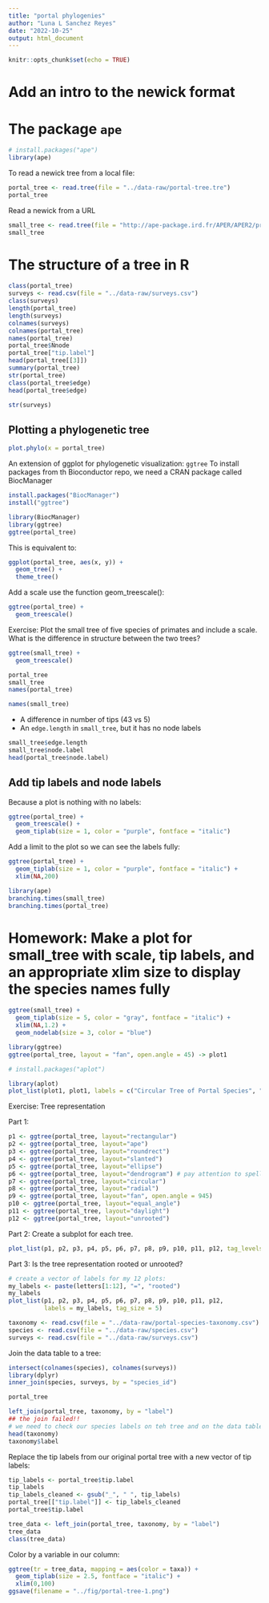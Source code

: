 ```yaml
---
title: "portal phylogenies"
author: "Luna L Sanchez Reyes"
date: "2022-10-25"
output: html_document
---
```


```r
knitr::opts_chunk$set(echo = TRUE)
```

# Add an intro to the newick format

# The package `ape`

```r
# install.packages("ape")
library(ape)
```

To read a newick tree from a local file:

```r
portal_tree <- read.tree(file = "../data-raw/portal-tree.tre")
portal_tree
```

Read a newick from a URL

```r
small_tree <- read.tree(file = "http://ape-package.ird.fr/APER/APER2/primfive.tre")
small_tree
```

# The structure of a tree in R

```r
class(portal_tree)
surveys <- read.csv(file = "../data-raw/surveys.csv")
class(surveys)
length(portal_tree)
length(surveys)
colnames(surveys)
colnames(portal_tree)
names(portal_tree)
portal_tree$Nnode
portal_tree["tip.label"]
head(portal_tree[[3]])
summary(portal_tree)
str(portal_tree)
class(portal_tree$edge)
head(portal_tree$edge)
```

```r
str(surveys)
```

## Plotting a phylogenetic tree

```r
plot.phylo(x = portal_tree)
```

An extension of ggplot for phylogenetic visualization: `ggtree`
To install packages from th Bioconductor repo, we need a CRAN package called BiocManager

```r
install.packages("BiocManager")
install("ggtree")
```

```r
library(BiocManager)
library(ggtree)
ggtree(portal_tree)
```

This is equivalent to:

```r
ggplot(portal_tree, aes(x, y)) +
  geom_tree() +
  theme_tree()
```

Add a scale use the function geom_treescale():

```r
ggtree(portal_tree) +
  geom_treescale()
```
Exercise: Plot the small tree of five species of primates and include a scale. What is the difference in structure between the two trees?
```r
ggtree(small_tree) +
  geom_treescale()
```
```r
portal_tree
small_tree
names(portal_tree)
```
```r
names(small_tree)
```
- A difference in number of tips (43 vs 5)
- An `edge.length` in `small_tree`, but it has no node labels

```r
small_tree$edge.length
small_tree$node.label
head(portal_tree$node.label)
```

## Add tip labels and node labels

Because a plot is nothing with no labels:

```r
ggtree(portal_tree) +
  geom_treescale() +
  geom_tiplab(size = 1, color = "purple", fontface = "italic")
```


Add a limit to the plot so we can see the labels fully:

```r
ggtree(portal_tree) +
  geom_tiplab(size = 1, color = "purple", fontface = "italic") +
  xlim(NA,200)
```

```r
library(ape)
branching.times(small_tree)
branching.times(portal_tree)

```

# Homework: Make a plot for small_tree with scale, tip labels, and an appropriate xlim size to display the species names fully

```r
ggtree(small_tree) +
  geom_tiplab(size = 5, color = "gray", fontface = "italic") +
  xlim(NA,1.2) +
  geom_nodelab(size = 3, color = "blue")
```

```r
library(ggtree)
ggtree(portal_tree, layout = "fan", open.angle = 45) -> plot1
```
```r
# install.packages("aplot")

library(aplot)
plot_list(plot1, plot1, labels = c("Circular Tree of Portal Species", "The same"), tag_size = 7)
```
Exercise: Tree representation

Part 1:
```r
p1 <- ggtree(portal_tree, layout="rectangular")
p2 <- ggtree(portal_tree, layout="ape")
p3 <- ggtree(portal_tree, layout="roundrect")
p4 <- ggtree(portal_tree, layout="slanted")
p5 <- ggtree(portal_tree, layout="ellipse")
p6 <- ggtree(portal_tree, layout="dendrogram") # pay attention to spelling on the option!
p7 <- ggtree(portal_tree, layout="circular")
p8 <- ggtree(portal_tree, layout="radial")
p9 <- ggtree(portal_tree, layout="fan", open.angle = 945)
p10 <- ggtree(portal_tree, layout="equal_angle")
p11 <- ggtree(portal_tree, layout="daylight")
p12 <- ggtree(portal_tree, layout="unrooted")
```

Part 2:
Create a subplot for each tree.
```r
plot_list(p1, p2, p3, p4, p5, p6, p7, p8, p9, p10, p11, p12, tag_levels = "a")
```
Part 3: Is the tree representation rooted or unrooted?

```r
# create a vector of labels for my 12 plots:
my_labels <- paste(letters[1:12], "=", "rooted")
my_labels
plot_list(p1, p2, p3, p4, p5, p6, p7, p8, p9, p10, p11, p12,
          labels = my_labels, tag_size = 5)
```


```r
taxonomy <- read.csv(file = "../data-raw/portal-species-taxonomy.csv")
species <- read.csv(file = "../data-raw/species.csv")
surveys <- read.csv(file = "../data-raw/surveys.csv")
```

Join the data table to a tree:

```r
intersect(colnames(species), colnames(surveys))
library(dplyr)
inner_join(species, surveys, by = "species_id")
```
```r
portal_tree
```
```r
left_join(portal_tree, taxonomy, by = "label")
## the join failed!!
# we need to check our species labels on teh tree and on the data table:
head(taxonomy)
taxonomy$label
```
Replace the tip labels from our original portal tree with a new vector of tip labels:
```r
tip_labels <- portal_tree$tip.label
tip_labels
tip_labels_cleaned <- gsub("_", " ", tip_labels)
portal_tree[["tip.label"]] <- tip_labels_cleaned
portal_tree$tip.label
```

```r
tree_data <- left_join(portal_tree, taxonomy, by = "label")
tree_data
class(tree_data)
```
Color by a variable in our column:
```r
ggtree(tr = tree_data, mapping = aes(color = taxa)) +
  geom_tiplab(size = 2.5, fontface = "italic") +
  xlim(0,100)
ggsave(filename = "../fig/portal-tree-1.png")
```